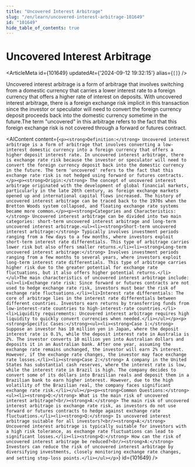 ```yaml
---
title: "Uncovered Interest Arbitrage"
slug: "/en/learn/uncovered-interest-arbitrage-101649"
id: "101649"
hide_table_of_contents: true
---
```



# Uncovered Interest Arbitrage

<ArticleMeta id={101649} updatedAt={'2024-09-12 19:32:15'} alias={`[]`} />
<div className='border-solid border-b border-t-0 my-4 border-[var(--ifm-color-gray-300)]' />

Uncovered interest arbitrage is a form of arbitrage that involves switching from a domestic currency that carries a lower interest rate to a foreign currency that offers a higher rate of interest on deposits. With uncovered interest arbitrage, there is a foreign exchange risk implicit in this transaction since the investor or speculator will need to convert the foreign currency deposit proceeds back into the domestic currency sometime in the future.The term "uncovered" in this arbitrage refers to the fact that this foreign exchange risk is not covered through a forward or futures contract.

<AIContent content={`<p><strong>Definition:</strong> Uncovered interest arbitrage is a form of arbitrage that involves converting a low-interest domestic currency into a foreign currency that offers a higher deposit interest rate. In uncovered interest arbitrage, there is exchange rate risk because the investor or speculator will need to convert the foreign currency deposit back into the domestic currency in the future. The term 'uncovered' refers to the fact that this exchange rate risk is not hedged using forward or futures contracts.</p><p><strong>Origin:</strong> The concept of uncovered interest arbitrage originated with the development of global financial markets, particularly in the late 20th century, as foreign exchange markets opened up and international capital flows increased. The history of uncovered interest arbitrage can be traced back to the 1970s when the Bretton Woods system collapsed, and floating exchange rate systems became more common.</p><p><strong>Categories and Characteristics:</strong> Uncovered interest arbitrage can be divided into two main categories: short-term uncovered interest arbitrage and long-term uncovered interest arbitrage.<ul><li><strong>Short-term uncovered interest arbitrage:</strong> Typically involves investment periods ranging from a few days to a few months, where investors exploit short-term interest rate differentials. This type of arbitrage carries lower risk but also offers smaller returns.</li><li><strong>Long-term uncovered interest arbitrage:</strong> Involves investment periods ranging from a few months to several years, where investors exploit long-term interest rate differentials. This type of arbitrage carries higher risk due to the greater potential for exchange rate fluctuations, but it also offers higher potential returns.</li></ul>The main characteristics of uncovered interest arbitrage include:<ul><li>Exchange rate risk: Since forward or futures contracts are not used to hedge exchange rate risk, investors must bear the risk of exchange rate fluctuations.</li><li>Interest rate differentials: The core of arbitrage lies in the interest rate differentials between different countries. Investors earn returns by transferring funds from low-interest-rate countries to high-interest-rate countries.</li><li>Liquidity requirements: Uncovered interest arbitrage requires high liquidity to quickly convert currencies when needed.</li></ul></p><p><strong>Specific Cases:</strong><ul><li><strong>Case 1:</strong> Suppose an investor has 10 million yen in Japan, where the deposit interest rate is 0.1%, while the deposit interest rate in Australia is 2%. The investor converts 10 million yen into Australian dollars and deposits it in an Australian bank. After one year, assuming the exchange rate remains unchanged, the investor will earn 2% interest. However, if the exchange rate changes, the investor may face exchange rate losses.</li><li><strong>Case 2:</strong> A company in the United States has substantial cash reserves, where the interest rate is low, while the interest rate in Brazil is high. The company decides to convert some of its dollars into Brazilian reals and deposit them in a Brazilian bank to earn higher interest. However, due to the high volatility of the Brazilian real, the company faces significant exchange rate risk.</li></ul></p><p><strong>Common Questions:</strong><ul><li><strong>Q:</strong> What is the main risk of uncovered interest arbitrage?<br/><strong>A:</strong> The main risk of uncovered interest arbitrage is exchange rate risk, as investors do not use forward or futures contracts to hedge against exchange rate fluctuations.</li><li><strong>Q:</strong> Is uncovered interest arbitrage suitable for all investors?<br/><strong>A:</strong> Uncovered interest arbitrage is typically suitable for investors with a high risk tolerance, as exchange rate fluctuations can lead to significant losses.</li><li><strong>Q:</strong> How can the risk of uncovered interest arbitrage be reduced?<br/><strong>A:</strong> Investors can reduce the risk of uncovered interest arbitrage by diversifying investments, closely monitoring exchange rate changes, and setting stop-loss points.</li></ul></p>`} id={101649} />
